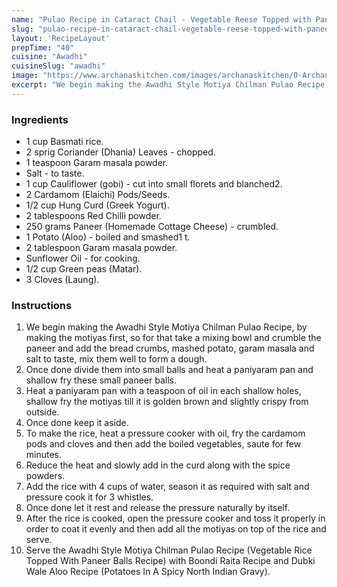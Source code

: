 ---
name: "Pulao Recipe in Cataract Chail - Vegetable Reese Topped with Paneer Balas"
slug: "pulao-recipe-in-cataract-chail-vegetable-reese-topped-with-paneer-balas"
layout: 'RecipeLayout'
prepTime: "40"
cuisine: "Awadhi"
cuisineSlug: "awadhi"
image: "https://www.archanaskitchen.com/images/archanaskitchen/0-Archanas-Kitchen-Recipes/2016/Nov-2/Motiya_Chilman_Pulao_Recipe_Awadh_Cuisine-2.jpg"
excerpt: "We begin making the Awadhi Style Motiya Chilman Pulao Recipe, by making the motiyas first, so for that take a mixing bowl and crumble the paneer and add the bread crumbs, mashed potato, garam masala and salt to taste, mix them well to form a dough"
---

### Ingredients

- 1 cup Basmati rice.
- 2 sprig Coriander (Dhania) Leaves - chopped.
- 1 teaspoon Garam masala powder.
- Salt - to taste.
- 1 cup Cauliflower (gobi) - cut into small florets and blanched2.
- 2 Cardamom (Elaichi) Pods/Seeds.
- 1/2 cup Hung Curd (Greek Yogurt).
- 2 tablespoons Red Chilli powder.
- 250 grams Paneer (Homemade Cottage Cheese) - crumbled.
- 1 Potato (Aloo) - boiled and smashed1 t.
- 2 tablespoon Garam masala powder.
- Sunflower Oil - for cooking.
- 1/2 cup Green peas (Matar).
- 3 Cloves (Laung).

### Instructions

1. We begin making the Awadhi Style Motiya Chilman Pulao Recipe, by making the motiyas first, so for that take a mixing bowl and crumble the paneer and add the bread crumbs, mashed potato, garam masala and salt to taste, mix them well to form a dough.
1. Once done divide them into small balls and heat a paniyaram pan and shallow fry these small paneer balls.
1. Heat a paniyaram pan with a teaspoon of oil in each shallow holes, shallow fry the motiyas till it is golden brown and slightly crispy from outside.
1. Once done keep it aside.
1. To make the rice, heat a pressure cooker with oil, fry the cardamom pods and cloves and then add the boiled vegetables, saute for few minutes.
1. Reduce the heat and slowly add in the curd along with the spice powders.
1. Add the rice with 4 cups of water, season it as required with salt and pressure cook it for 3 whistles.
1. Once done let it rest and release the pressure naturally by itself.
1. After the rice is cooked, open the pressure cooker and toss it properly in order to coat it evenly and then add all the motiyas on top of the rice and serve.
1. Serve the Awadhi Style Motiya Chilman Pulao Recipe (Vegetable Rice Topped With Paneer Balls Recipe) with Boondi Raita Recipe and Dubki Wale Aloo Recipe (Potatoes In A Spicy North Indian Gravy).
